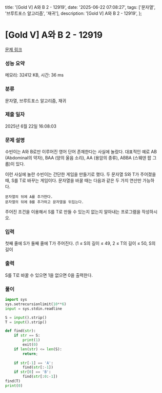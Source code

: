   title: '[Gold V] A와 B 2 - 12919',
  date: '2025-06-22 07:08:27',
  tags: ['문자열', '브루트포스 알고리즘', '재귀'],
  description: '[Gold V] A와 B 2 - 12919',
};

# [Gold V] A와 B 2 - 12919 

[문제 링크](https://www.acmicpc.net/problem/12919) 

### 성능 요약

메모리: 32412 KB, 시간: 36 ms

### 분류

문자열, 브루트포스 알고리즘, 재귀

### 제출 일자

2025년 6월 22일 16:08:03

### 문제 설명

수빈이는 A와 B로만 이루어진 영어 단어 존재한다는 사실에 놀랐다. 대표적인 예로 AB (Abdominal의 약자), BAA (양의 울음 소리), AA (용암의 종류), ABBA (스웨덴 팝 그룹)이 있다.

이런 사실에 놀란 수빈이는 간단한 게임을 만들기로 했다. 두 문자열 S와 T가 주어졌을 때, S를 T로 바꾸는 게임이다. 문자열을 바꿀 때는 다음과 같은 두 가지 연산만 가능하다.

	문자열의 뒤에 A를 추가한다.
	문자열의 뒤에 B를 추가하고 문자열을 뒤집는다.

주어진 조건을 이용해서 S를 T로 만들 수 있는지 없는지 알아내는 프로그램을 작성하시오. 

### 입력 

 첫째 줄에 S가 둘째 줄에 T가 주어진다. (1 ≤ S의 길이 ≤ 49, 2 ≤ T의 길이 ≤ 50, S의 길이 

### 출력 

 S를 T로 바꿀 수 있으면 1을 없으면 0을 출력한다.

### 풀이
```python
import sys
sys.setrecursionlimit(10**6)
input = sys.stdin.readline

S = input().strip()
T = input().strip()

def find(str):
    if str == S:
        print(1)
        exit(0)
    if len(str) <= len(S):
        return;
    
    if str[-1] == 'A':
        find(str[:-1])
    if str[0] == 'B':
        find(str[:0:-1])
find(T)
print(0)
```